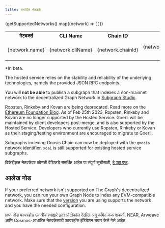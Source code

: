 ```yaml
---
title: समर्थित नेटवर्क
---
```



<Table>
  <tr>
    <th>नेटवर्क्स</th>
    <th>CLI Name</th>
    <th align="center">Chain ID</th>
    <th align="center">होस्ट केलेली सेवा</th>
    <th align="center">सबग्राफ स्टुडिओ</th>
    <th align="center">Decentralized Network</th>
  </tr>
  {getSupportedNetworks().map((network) => (
    <tr key={network.cliName}>
      <td>{network.name}</td>
      <td>
        <CodeInline>{network.cliName}</CodeInline>
      </td>
      <td align="center">{network.chainId}</td>
      <td align="center">{network.supportedOnHosted ? '✓' : null}</td>
      <td align="center">{network.supportedOnStudio ? '✓' : null}</td>
      <td align="center">{network.supportedOnNetwork ? `✓${network.isBeta ? '*' : ''}` : null}</td>
    </tr>
  ))}
</Table>

\*In beta.

The hosted service relies on the stability and reliability of the underlying technologies, namely the provided JSON RPC endpoints.

You will **not be able** to publish a subgraph that indexes a non-mainnet network to the decentralized Graph Network in [Subgraph Studio](/deploying/subgraph-studio).

Ropsten, Rinkeby and Kovan are being deprecated. Read more on the [Ethereum Foundation Blog](https://blog.ethereum.org/2022/06/21/testnet-deprecation). As of Feb 25th 2023, Ropsten, Rinkeby and Kovan are no longer supported by the Hosted Service. Goerli will be maintained by client developers post-merge, and is also supported by the Hosted Service. Developers who currently use Ropsten, Rinkeby or Kovan as their staging/testing environment are encouraged to migrate to Goerli.

Subgraphs indexing Gnosis Chain can now be deployed with the `gnosis` network identifier. `xdai` is still supported for existing hosted service subgraphs.

विकेंद्रीकृत नेटवर्कवर कोणती वैशिष्ट्ये समर्थित आहेत या संपूर्ण सूचीसाठी, [हे पहा पृष्ठ](https://github.com/graphprotocol/indexer/blob/main/docs/networks/mainnet.md#feature-support).

## आलेख नोड

If your preferred network isn't supported on The Graph's decentralized network, you can run your own Graph Node to index any EVM-compatible network. Make sure that the [version](https://github.com/graphprotocol/graph-node/releases) you are using supports the network and you have the needed configuration.

ग्राफ नोड फायरहोस एकत्रीकरणाद्वारे इतर प्रोटोकॉल देखील अनुक्रमित करू शकतो. NEAR, Arweave आणि Cosmos-आधारित नेटवर्कसाठी फायरहॉस इंटिग्रेशन तयार केले गेले आहेत.
